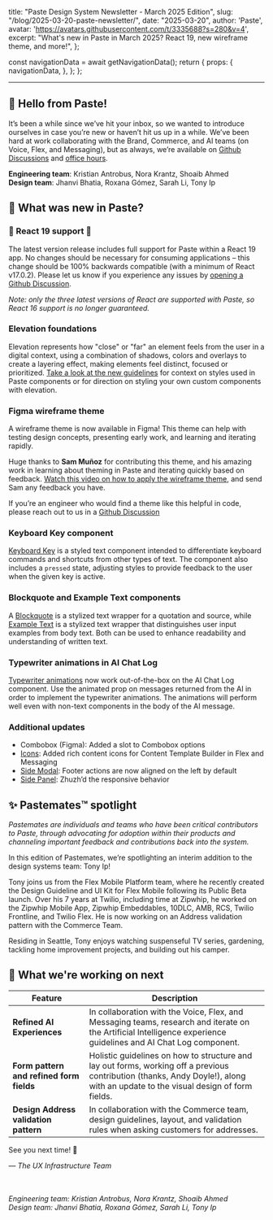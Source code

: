   title: "Paste Design System Newsletter - March 2025 Edition",
  slug: "/blog/2025-03-20-paste-newsletter/",
  date: "2025-03-20",
  author: 'Paste',
  avatar: 'https://avatars.githubusercontent.com/t/3335688?s=280&v=4',
  excerpt: "What's new in Paste in March 2025? React 19, new wireframe theme, and more!",
};






  const navigationData = await getNavigationData();
  return {
    props: {
      navigationData,
    },
  };
};

<ArticleHeader
  title={meta.title}
  description={meta.description}
  date={meta.date}
  machineDate={meta.date}
  author={meta.author}
  avatar={meta.avatar}
/>

---

<contentwrapper>

<PageAside data={mdxHeadings} hideFeedback />

<ArticleContent>

## 👋 Hello from Paste!

It’s been a while since we’ve hit your inbox, so we wanted to introduce ourselves in case you’re new or haven’t hit us up in a while. We’ve been hard at work collaborating with the Brand, Commerce, and AI teams (on Voice, Flex, and Messaging), but as always, we’re available on [Github Discussions](https://github.com/twilio-labs/paste/discussions) and [office hours](https://docs.google.com/spreadsheets/d/10vD91zdwr9hjgDOV3HSGnoC0LgvYw-thmn3X_kvW0xk/edit?gid=800758837#gid=800758837).

<Box marginBottom="space60" display="flex" justifyContent="center">
    <Box
      as={Image}
      maxWidth="70%"
      height="100%"
      src={PasteTeam}
      alt="Paste team members: Jhanvi Bhatia, Kristian Antrobus, Nora Krantz, Roxana Gómez, Sarah Li, Shoaib Ahmed, Tony Ip"
      style={{ objectFit: "contain" }}
    />
</Box>

**Engineering team**: Kristian Antrobus, Nora Krantz, Shoaib Ahmed <br/>
**Design team**: Jhanvi Bhatia, Roxana Gómez, Sarah Li, Tony Ip

## 📣 What was new in Paste?

### 🚀 React 19 support 🚀

The latest version release includes full support for Paste within a React 19 app. No changes should be necessary for consuming applications – this change should be 100% backwards compatible (with a minimum of React v17.0.2). Please let us know if you experience any issues by [opening a Github Discussion](https://github.com/twilio-labs/paste/discussions/new/choose).

*Note: only the three latest versions of React are supported with Paste, so React 16 support is no longer guaranteed.*

### Elevation foundations

<Box marginBottom="space60" display="flex" justifyContent="center">
    <Box
      as={Image}
      maxWidth="70%"
      height="100%"
      src={Elevation}
      alt="Elevation foundations documentation"
      style={{ objectFit: "contain" }}
    />
</Box>

Elevation represents how "close" or "far" an element feels from the user in a digital context, using a combination of shadows, colors and overlays to create a layering effect, making elements feel distinct, focused or prioritized. [Take a look at the new guidelines](/foundations/elevation) for context on styles used in Paste components or for direction on styling your own custom components with elevation.

### Figma wireframe theme

<Box width="100%" maxWidth="600px" display="block" margin="0 auto">
  <ResponsiveBorderedImage src={Wireframe} alt="Figma wireframe theme" />
</Box>

A wireframe theme is now available in Figma! This theme can help with testing design concepts, presenting early work, and learning and iterating rapidly.

Huge thanks to **Sam Muñoz** for contributing this theme, and his amazing work in learning about theming in Paste and iterating quickly based on feedback. [Watch this video on how to apply the wireframe theme](https://www.loom.com/share/cea84863304c437ca1ecb95df560f010?sid=5ecd699b-5e26-47b9-8b43-e6fcbe834f71), and send Sam any feedback you have.

If you’re an engineer who would find a theme like this helpful in code, please reach out to us in a [Github Discussion](https://github.com/twilio-labs/paste/discussions)

### Keyboard Key component

<Box width="100%" maxWidth="400px" display="block" margin="0 auto">
  <ResponsiveBorderedImage src={KeyboardKey} alt="Keyboard Key component example" />
</Box>

[Keyboard Key](/components/keyboard-key) is a styled text component intended to differentiate keyboard commands and shortcuts from other types of text. The component also includes a `pressed` state, adjusting styles to provide feedback to the user when the given key is active.

### Blockquote and Example Text components

<Box width="100%" maxWidth="400px" display="block" margin="0 auto">
  <ResponsiveBorderedImage src={Blockquote} alt="Blockquote and Example Text components" />
</Box>

A [Blockquote](/components/blockquote) is a stylized text wrapper for a quotation and source, while [Example Text](/components/example-text) is a stylized text wrapper that distinguishes user input examples from body text. Both can be used to enhance readability and understanding of written text.

### Typewriter animations in AI Chat Log

<Box marginBottom="space60" display="flex" justifyContent="center">
    <Box
      as={Image}
      maxWidth="80%"
      borderColor="colorBorderWeaker"
      borderStyle="solid"
      borderWidth="borderWidth10"
      borderRadius="borderRadius20"
      height="100%"
      src={AI}
      alt="AI Chat Log with typewriter animations"
      style={{ objectFit: "contain" }}
    />
</Box>


[Typewriter animations](/components/ai-chat-log#animating) now work out-of-the-box on the AI Chat Log component. Use the animated prop on messages returned from the AI in order to implement the typewriter animations. The animations will perform well even with non-text components in the body of the AI message.

### Additional updates

- Combobox (Figma): Added a slot to Combobox options
- [Icons](/components/icon): Added rich content icons for Content Template Builder in Flex and Messaging
- [Side Modal](/components/side-modal): Footer actions are now aligned on the left by default
- [Side Panel](/components/side-panel): Zhuzh’d the responsive behavior

## ✨ Pastemates™ spotlight

*Pastemates are individuals and teams who have been critical contributors to Paste, through advocating for adoption within their products and channeling important feedback and contributions back into the system.*

<Box width="100%" maxWidth="200px" display="block" margin="0 auto">
  <ResponsiveBorderedImage src={Tony} alt="image of Tony Ip" />
</Box>

In this edition of Pastemates, we’re spotlighting an interim addition to the design systems team: Tony Ip!

Tony joins us from the Flex Mobile Platform team, where he recently created the Design Guideline and UI Kit for Flex Mobile following its Public Beta launch. Over his 7 years at Twilio, including time at Zipwhip, he worked on the Zipwhip Mobile App, Zipwhip Embeddables, 10DLC, AMB, RCS, Twilio Frontline, and Twilio Flex. He is now working on an Address validation pattern with the Commerce Team.

Residing in Seattle, Tony enjoys watching suspenseful TV series, gardening, tackling home improvement projects, and building out his camper.

## 👀 What we're working on next

| Feature                        | Description                                                                                                                                                         |
| ------------------------------ | ------------------------------------------------------------------------------------------------------------------------------------------------------------------- |
| **Refined AI Experiences**     | In collaboration with the Voice, Flex, and Messaging teams, research and iterate on the Artificial Intelligence experience guidelines and AI Chat Log component.|
| **Form pattern and refined form fields**      | Holistic guidelines on how to structure and lay out forms, working off a previous contribution (thanks, Andy Doyle!), along with an update to the visual design of form fields. |
| **Design Address validation pattern**       | In collaboration with the Commerce team, design guidelines, layout, and validation rules when asking customers for addresses. |

<Box marginBottom="space120" />

See you next time! 👋

<em>— The UX Infrastructure Team

<br />
<br />
Engineering team: Kristian Antrobus, Nora Krantz, Shoaib Ahmed
<br />
Design team: Jhanvi Bhatia, Roxana Gómez, Sarah Li, Tony Ip

</em>

</ArticleContent>

</contentwrapper>
